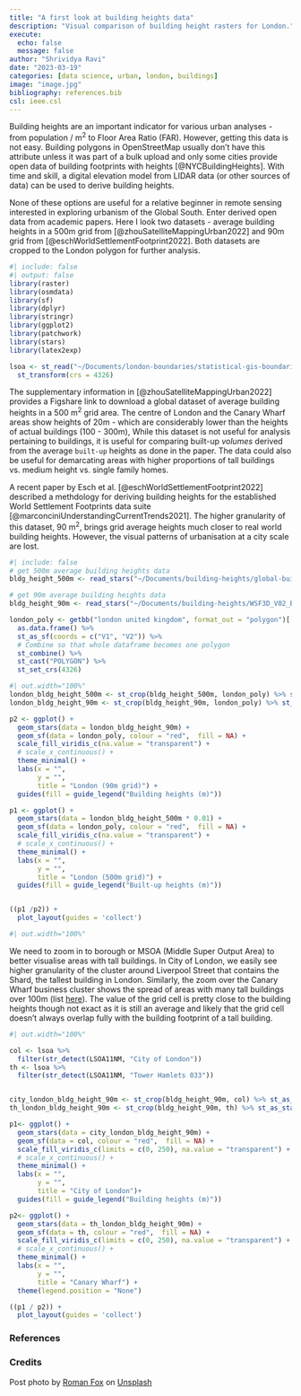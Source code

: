 ```yaml
---
title: "A first look at building heights data"
description: "Visual comparison of building height rasters for London."
execute:
  echo: false
  message: false
author: "Shrividya Ravi"
date: "2023-03-19"
categories: [data science, urban, london, buildings]
image: "image.jpg"
bibliography: references.bib
csl: ieee.csl
---
```


Building heights are an important indicator for various urban analyses - from population / m$^{2}$ to Floor Area Ratio (FAR). However, getting this data is not easy. Building polygons in OpenStreetMap usually don't have this attribute unless it was part of a bulk upload and only some cities provide open data of building footprints with heights [@NYCBuildingHeights]. With time and skill, a digital elevation model from LIDAR data (or other sources of data) can be used to derive building heights. 

None of these options are useful for a relative beginner in remote sensing interested in exploring urbanism of the Global South. Enter derived open data from academic papers. Here I look two datasets - average building heights in a 500m grid from [@zhouSatelliteMappingUrban2022] and 90m grid from [@eschWorldSettlementFootprint2022]. Both datasets are cropped to the London polygon for further analysis. 

```r
#| include: false
#| output: false
library(raster)
library(osmdata)
library(sf)
library(dplyr)
library(stringr)
library(ggplot2)
library(patchwork)
library(stars)
library(latex2exp)

lsoa <- st_read("~/Documents/london-boundaries/statistical-gis-boundaries-london/ESRI/LSOA_2011_London_gen_MHW.shp") %>% 
  st_transform(crs = 4326)
```

The supplementary information in [@zhouSatelliteMappingUrban2022] provides a Figshare link to download a global dataset of average building heights in a 500 m$^{2}$ grid area. The centre of London and the Canary Wharf areas show heights of 20m - which are considerably lower than the heights of actual buildings (100 - 300m), While this dataset is not useful for analysis pertaining to buildings, it is useful for comparing built-up _volumes_ derived from the average `built-up` heights as done in the paper. The data could also be useful for demarcating areas with higher proportions of tall buildings vs. medium height vs. single family homes. 

A recent paper by Esch et al. [@eschWorldSettlementFootprint2022] described a methdology for deriving building heights for the established World Settlement Footprints data suite [@marconciniUnderstandingCurrentTrends2021]. The higher granularity of this dataset, 90 m$^{2}$, brings grid average heights much closer to real world building heights. However, the visual patterns of urbanisation at a city scale are lost.  


```r
#| include: false
# get 500m average building heights data
bldg_height_500m <- read_stars("~/Documents/building-heights/global-built-up-heights.tif")

# get 90m average building heights data
bldg_height_90m <- read_stars("~/Documents/building-heights/WSF3D_V02_BuildingHeight.tif")

london_poly <- getbb("london united kingdom", format_out = "polygon")[[1]] %>% 
  as.data.frame() %>%
  st_as_sf(coords = c("V1", "V2")) %>% 
  # Combine so that whole dataframe becomes one polygon
  st_combine() %>% 
  st_cast("POLYGON") %>% 
  st_set_crs(4326) 

```


```r
#| out.width="100%"
london_bldg_height_500m <- st_crop(bldg_height_500m, london_poly) %>% st_as_stars()
london_bldg_height_90m <- st_crop(bldg_height_90m, london_poly) %>% st_as_stars()

p2 <- ggplot() + 
  geom_stars(data = london_bldg_height_90m) + 
  geom_sf(data = london_poly, colour = "red",  fill = NA) + 
  scale_fill_viridis_c(na.value = "transparent") +
  # scale_x_continuous() + 
  theme_minimal() + 
  labs(x = "",
       y = "", 
       title = "London (90m grid)") + 
  guides(fill = guide_legend("Building heights (m)")) 

p1 <- ggplot() + 
  geom_stars(data = london_bldg_height_500m * 0.01) + 
  geom_sf(data = london_poly, colour = "red",  fill = NA) + 
  scale_fill_viridis_c(na.value = "transparent") +
  # scale_x_continuous() + 
  theme_minimal() + 
  labs(x = "",
       y = "",
       title = "London (500m grid)") + 
  guides(fill = guide_legend("Built-up heights (m)")) 


((p1 /p2)) + 
  plot_layout(guides = 'collect')  
```



```r
#| out.width="100%"


```

We need to zoom in to borough or MSOA (Middle Super Output Area) to better visualise areas with tall buildings. In City of London, we easily see higher granularity of the cluster around Liverpool Street that contains the Shard, the tallest building in London. Similarly, the zoom over the Canary Wharf business cluster shows the spread of areas with many tall buildings over 100m (list [here](https://en.wikipedia.org/wiki/Canary_Wharf)). The value of the grid cell is pretty close to the building heights though not exact as it is still an average and likely that the grid cell doesn't always overlap fully with the building footprint of a tall building. 

```r
#| out.width="100%"

col <- lsoa %>% 
  filter(str_detect(LSOA11NM, "City of London"))
th <- lsoa %>% 
  filter(str_detect(LSOA11NM, "Tower Hamlets 033"))


city_london_bldg_height_90m <- st_crop(bldg_height_90m, col) %>% st_as_stars()
th_london_bldg_height_90m <- st_crop(bldg_height_90m, th) %>% st_as_stars()

p1<- ggplot() + 
  geom_stars(data = city_london_bldg_height_90m) + 
  geom_sf(data = col, colour = "red",  fill = NA) + 
  scale_fill_viridis_c(limits = c(0, 250), na.value = "transparent") +
  # scale_x_continuous() + 
  theme_minimal() + 
  labs(x = "",
       y = "", 
       title = "City of London")+ 
  guides(fill = guide_legend("Building heights (m)"))

p2<- ggplot() + 
  geom_stars(data = th_london_bldg_height_90m) + 
  geom_sf(data = th, colour = "red",  fill = NA) + 
  scale_fill_viridis_c(limits = c(0, 250), na.value = "transparent") +
  # scale_x_continuous() + 
  theme_minimal() + 
  labs(x = "",
       y = "", 
       title = "Canary Wharf") + 
  theme(legend.position = "None") 

((p1 / p2)) + 
  plot_layout(guides = 'collect')  
```



### References

::: {#refs}
:::

### Credits

Post photo by <a href="https://unsplash.com/@snapsbyfox?utm_source=unsplash&utm_medium=referral&utm_content=creditCopyText">Roman Fox</a> on <a href="https://unsplash.com/photos/cZGKIJdlYDU?utm_source=unsplash&utm_medium=referral&utm_content=creditCopyText">Unsplash</a>
  